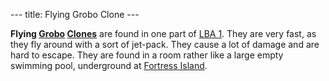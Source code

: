 ---
title: Flying Grobo Clone
---

{{twinsunica import}}{{Infobox Enemy
 |image=Flying_grobo_clone.JPG‎
 |race=grobo
 |gender=male
 |size=average
 |lba1=yes
 |lba2=
 |alignment=funfrock
 |requires=Red
 |occupation=
 |melee=
 |ranged=
 |magic=
 |explosive=
 |range=Wide
 |speed=
 |damage=High
 |rate=
 |reaction=Spins around
 |recovery=fast
}}

'''Flying [[Grobo]] [[Clone]]s''' are found in one part of [[LBA 1]]. They are very fast, as they fly around with a sort of jet-pack. They cause a lot of damage and are hard to escape. They are found in a room rather like a large empty swimming pool, underground at [[Fortress Island]].

<!-- remove these category links when they're all automated by categorizers...
[[Category: Clones]]
[[Category: Red enemies]]
[[Category: Gun Wielders]]
[[Category: Average characters]]
[[Category: FunFrock's army]]
[[Category: Grobos]] -->